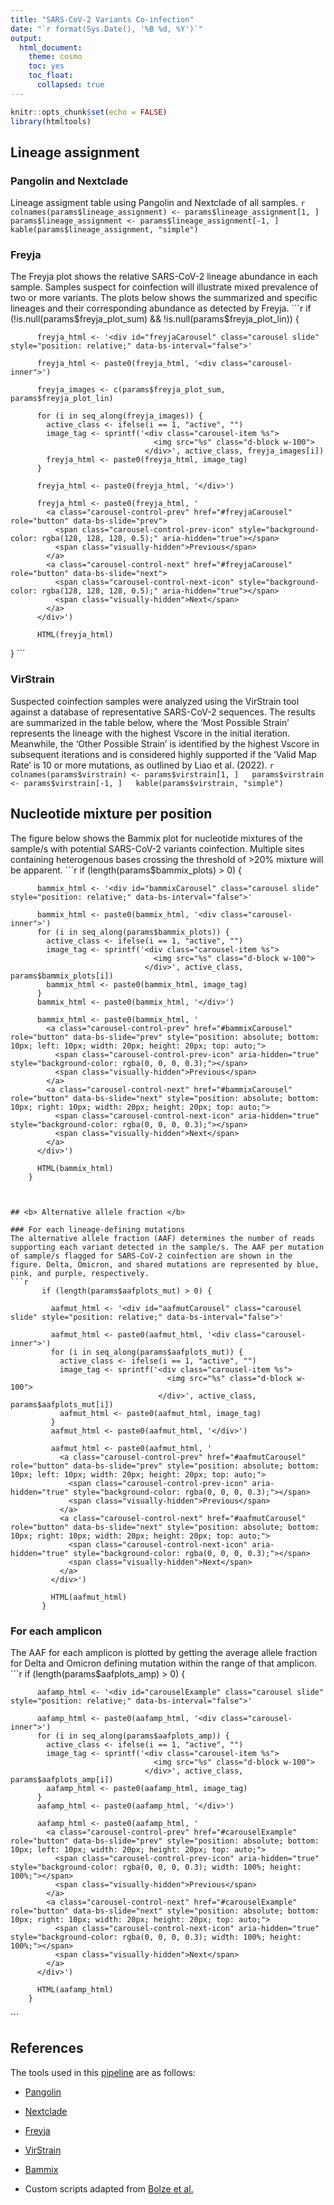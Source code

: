 ```yaml
---
title: "SARS-CoV-2 Variants Co-infection"
date: "`r format(Sys.Date(), '%B %d, %Y')`"
output: 
  html_document:
    theme: cosmo
    toc: yes
    toc_float:
      collapsed: true
---
```


```r
knitr::opts_chunk$set(echo = FALSE)
library(htmltools)
```
 <!-- Include Bootstrap CSS and JS -->
<link href="https://cdn.jsdelivr.net/npm/bootstrap@5.3.0/dist/css/bootstrap.min.css" rel="stylesheet">
<script src="https://cdn.jsdelivr.net/npm/bootstrap@5.3.0/dist/js/bootstrap.bundle.min.js"></script>

## <b> Lineage assignment </b>
### Pangolin and Nextclade 
 Lineage assigment table using Pangolin and Nextclade of all samples.
 ```r
 colnames(params$lineage_assignment) <- params$lineage_assignment[1, ]
 params$lineage_assignment <- params$lineage_assignment[-1, ]
 kable(params$lineage_assignment, "simple")
 ```

### Freyja
  The Freyja plot shows the relative SARS-CoV-2 lineage abundance in each sample. Samples suspect for coinfection will illustrate mixed prevalence of two or more variants. The plots below shows the summarized and specific lineages and their corresponding abundance as detected by Freyja.
 ```r
        if (!is.null(params$freyja_plot_sum) && !is.null(params$freyja_plot_lin)) {

          freyja_html <- '<div id="freyjaCarousel" class="carousel slide" style="position: relative;" data-bs-interval="false">'

          freyja_html <- paste0(freyja_html, '<div class="carousel-inner">')

          freyja_images <- c(params$freyja_plot_sum, params$freyja_plot_lin)

          for (i in seq_along(freyja_images)) {
            active_class <- ifelse(i == 1, "active", "")
            image_tag <- sprintf('<div class="carousel-item %s">
                                    <img src="%s" class="d-block w-100">
                                  </div>', active_class, freyja_images[i])
            freyja_html <- paste0(freyja_html, image_tag)
          }

          freyja_html <- paste0(freyja_html, '</div>')

          freyja_html <- paste0(freyja_html, '
            <a class="carousel-control-prev" href="#freyjaCarousel" role="button" data-bs-slide="prev">
              <span class="carousel-control-prev-icon" style="background-color: rgba(128, 128, 128, 0.5);" aria-hidden="true"></span>
              <span class="visually-hidden">Previous</span>
            </a>
            <a class="carousel-control-next" href="#freyjaCarousel" role="button" data-bs-slide="next">
              <span class="carousel-control-next-icon" style="background-color: rgba(128, 128, 128, 0.5);" aria-hidden="true"></span>
              <span class="visually-hidden">Next</span>
            </a>
          </div>')

          HTML(freyja_html)
}
 ```



### VirStrain
 
 Suspected coinfection samples were analyzed using the VirStrain tool against a database of representative SARS-CoV-2 sequences. The results are summarized in the table below, where the ‘Most Possible Strain’ represents the lineage with the highest Vscore in the initial iteration. 
 Meanwhile, the ‘Other Possible Strain’ is identified by the highest Vscore in subsequent iterations and is considered highly supported if the ‘Valid Map Rate’ is 10 or more mutations, as outlined by Liao et al. (2022).
  ```r
  colnames(params$virstrain) <- params$virstrain[1, ]
  params$virstrain <- params$virstrain[-1, ]
  kable(params$virstrain, "simple")
  ```


## <b> Nucleotide mixture per position </b>
 The figure below shows the Bammix plot for nucleotide mixtures of the sample/s with potential SARS-CoV-2 variants coinfection. Multiple sites containing heterogenous bases crossing the threshold of >20% mixture will be apparent. 
 ```r
        if (length(params$bammix_plots) > 0) {

          bammix_html <- '<div id="bammixCarousel" class="carousel slide" style="position: relative;" data-bs-interval="false">'

          bammix_html <- paste0(bammix_html, '<div class="carousel-inner">')
          for (i in seq_along(params$bammix_plots)) {
            active_class <- ifelse(i == 1, "active", "")
            image_tag <- sprintf('<div class="carousel-item %s">
                                    <img src="%s" class="d-block w-100">
                                  </div>', active_class, params$bammix_plots[i])
            bammix_html <- paste0(bammix_html, image_tag)
          }
          bammix_html <- paste0(bammix_html, '</div>')

          bammix_html <- paste0(bammix_html, '
            <a class="carousel-control-prev" href="#bammixCarousel" role="button" data-bs-slide="prev" style="position: absolute; bottom: 10px; left: 10px; width: 20px; height: 20px; top: auto;">
              <span class="carousel-control-prev-icon" aria-hidden="true" style="background-color: rgba(0, 0, 0, 0.3);"></span>
              <span class="visually-hidden">Previous</span>
            </a>
            <a class="carousel-control-next" href="#bammixCarousel" role="button" data-bs-slide="next" style="position: absolute; bottom: 10px; right: 10px; width: 20px; height: 20px; top: auto;">
              <span class="carousel-control-next-icon" aria-hidden="true" style="background-color: rgba(0, 0, 0, 0.3);"></span>
              <span class="visually-hidden">Next</span>
            </a>
          </div>')

          HTML(bammix_html)
        }
 ```


## <b> Alternative allele fraction </b>

### For each lineage-defining mutations
 The alternative allele fraction (AAF) determines the number of reads supporting each variant detected in the sample/s. The AAF per mutation of sample/s flagged for SARS-CoV-2 coinfection are shown in the figure. Delta, Omicron, and shared mutations are represented by blue, pink, and purple, respectively. 
 ```r
        if (length(params$aafplots_mut) > 0) {

          aafmut_html <- '<div id="aafmutCarousel" class="carousel slide" style="position: relative;" data-bs-interval="false">'

          aafmut_html <- paste0(aafmut_html, '<div class="carousel-inner">')
          for (i in seq_along(params$aafplots_mut)) {
            active_class <- ifelse(i == 1, "active", "")
            image_tag <- sprintf('<div class="carousel-item %s">
                                    <img src="%s" class="d-block w-100">
                                  </div>', active_class, params$aafplots_mut[i])
            aafmut_html <- paste0(aafmut_html, image_tag)
          }
          aafmut_html <- paste0(aafmut_html, '</div>')

          aafmut_html <- paste0(aafmut_html, '
            <a class="carousel-control-prev" href="#aafmutCarousel" role="button" data-bs-slide="prev" style="position: absolute; bottom: 10px; left: 10px; width: 20px; height: 20px; top: auto;">
              <span class="carousel-control-prev-icon" aria-hidden="true" style="background-color: rgba(0, 0, 0, 0.3);"></span>
              <span class="visually-hidden">Previous</span>
            </a>
            <a class="carousel-control-next" href="#aafmutCarousel" role="button" data-bs-slide="next" style="position: absolute; bottom: 10px; right: 10px; width: 20px; height: 20px; top: auto;">
              <span class="carousel-control-next-icon" aria-hidden="true" style="background-color: rgba(0, 0, 0, 0.3);"></span>
              <span class="visually-hidden">Next</span>
            </a>
          </div>')

          HTML(aafmut_html)
        }
 ```

### For each amplicon
  The AAF for each amplicon is plotted by getting the average allele fraction for Delta and Omicron defining mutation within the range of that amplicon.
 ```r
        if (length(params$aafplots_amp) > 0) {

          aafamp_html <- '<div id="carouselExample" class="carousel slide" style="position: relative;" data-bs-interval="false">'

          aafamp_html <- paste0(aafamp_html, '<div class="carousel-inner">')
          for (i in seq_along(params$aafplots_amp)) {
            active_class <- ifelse(i == 1, "active", "")
            image_tag <- sprintf('<div class="carousel-item %s">
                                    <img src="%s" class="d-block w-100">
                                  </div>', active_class, params$aafplots_amp[i])
            aafamp_html <- paste0(aafamp_html, image_tag)
          }
          aafamp_html <- paste0(aafamp_html, '</div>')

          aafamp_html <- paste0(aafamp_html, '
            <a class="carousel-control-prev" href="#carouselExample" role="button" data-bs-slide="prev" style="position: absolute; bottom: 10px; left: 10px; width: 20px; height: 20px; top: auto;">
              <span class="carousel-control-prev-icon" aria-hidden="true" style="background-color: rgba(0, 0, 0, 0.3); width: 100%; height: 100%;"></span>
              <span class="visually-hidden">Previous</span>
            </a>
            <a class="carousel-control-next" href="#carouselExample" role="button" data-bs-slide="next" style="position: absolute; bottom: 10px; right: 10px; width: 20px; height: 20px; top: auto;">
              <span class="carousel-control-next-icon" aria-hidden="true" style="background-color: rgba(0, 0, 0, 0.3); width: 100%; height: 100%;"></span>
              <span class="visually-hidden">Next</span>
            </a>
          </div>')

          HTML(aafamp_html)
        }
 ```


## <b> References </b>
 The tools used in this [pipeline](https://github.com/lanadelrea/CoPi) are as follows:

 - [Pangolin](https://github.com/cov-lineages/pangolin)
 
 - [Nextclade](https://github.com/nextstrain/nextclade)
 
 - [Freyja](https://github.com/andersen-lab/Freyja)
 
 - [VirStrain](https://github.com/liaoherui/VirStrain)
 
 - [Bammix](https://github.com/chrisruis/bammix)
 
 - Custom scripts adapted from [Bolze et al.](https://doi.org/10.1016/j.medj.2022.10.002)